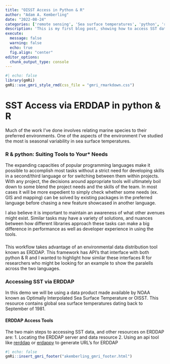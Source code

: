 ```yaml
---
title: "OISST Access in Python & R"
author: "Adam A. Kemberling"
date: "2022-08-24"
categories: ['remote sensing', 'Sea surface temperatures', 'python', 'r']
description: 'This is my first blog post, showing how to access SST data globally in R & python.'
execute: 
  message: false
  warning: false
  echo: true
  fig.align: "center"
editor_options: 
  chunk_output_type: console
---
```


```r
#| echo: false
library(gmRi)
gmRi::use_gmri_style_rmd(css_file = "gmri_rmarkdown.css")

```



# SST Access via ERDDAP in python & R

Much of the work I've done involves relating marine species to their preferred environments. One of the aspects of the environment I've studied the most is seasonal variability in sea surface temperatures.


### R & python: Suiting Tools to Your* Needs

The expanding capacities of popular programming languages make it possible to accomplish most tasks without a strict need for developing skills in a second/third language or for switching between them within projects. With any project, the decisions around appropriate tools will ultimately boil down to some blend the project needs and the skills of the team. In most cases it will be more expedient to simply check whether some needs (ex. GIS and mapping) can be solved by existing packages in the preferred language before chasing a new feature showcased in another language.

I also believe it is important to maintain an awareness of what other avenues might exist. Similar tasks may have a variety of solutions, and nuances between how different libraries approach these tasks can make a big difference in performance as well as developer experience in using the tools. 


### 



This workflow takes advantage of an environmental data distribution tool known as ERDDAP. This framework has API's that interface with both python & R and I wanted to highlight how similar these interfaces R for researchers who might be looking for an example to show the paralells across the two languages.

### Accessing SST via ERDDAP

In this demo we will be using a data product made available by NOAA known as Optimally Interpolated Sea Surface Temperature or OISST. This resource contains global sea surface temperatures dating back to September of 1981.

#### ERDDAP Access Tools

The two main steps to accessing SST data, and other resources on ERDDAP are: 
  1. Locating the ERDDAP server and data resource 
  2. Using an api tool like [rerddap](https://github.com/ropensci/rerddap) or [erdappy](https://github.com/ioos/erddapy) to generate URL's for ERDDAP

```r
#| echo: false
gmRi::insert_gmri_footer("akemberling_gmri_footer.html")

```
